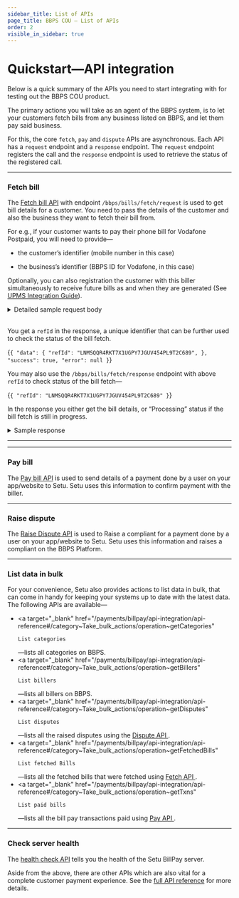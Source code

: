 ```yaml
---
sidebar_title: List of APIs
page_title: BBPS COU — List of APIs
order: 2
visible_in_sidebar: true
---
```


# Quickstart—API integration

Below is a quick summary of the APIs you need to start integrating with for testing out the BBPS COU product.

The primary actions you will take as an agent of the BBPS system, is to let your customers fetch bills from any business listed on BBPS, and let them pay said business.

For this, the core `fetch`, `pay` and `dispute` APIs are asynchronous. Each API has a `request` endpoint and a `response` endpoint. The `request` endpoint registers the call and the `response` endpoint is used to retrieve the status of the registered call.

<hr class="primary" />

### Fetch bill

The <a href="/payments/billpay/api-integration/api-reference#/category~Fetch_bill/operation~FetchRequest">Fetch bill API</a> with endpoint `/bbps/bills/fetch/request` is used to get bill details for a customer. You need to pass the details of the customer and also the business they want to fetch their bill from.

For e.g., if your customer wants to pay their phone bill for Vodafone Postpaid, you will need to provide—

<ul>
    <li>
        <p>the customer’s identifier (mobile number in this case)</p>
    </li>
    <li>
        <p>the business’s identifier (BBPS ID for Vodafone, in this case)</p>
    </li>
</ul>

Optionally, you can also registration the customer with this biller simultaneously to receive future bills as and when they are generated (See [UPMS Integration Guide](upms.mdx)).


<Card padding="nano" shape="rounded">
    <details>
        <summary>
            <Text as="h6" marginBottom="none" marginTop="none">
                Detailed sample request body
            </Text>
        </summary>
        <CodeBlockWithCopy language="json">{`
		{
		"customer": {
			"mobile": "9505987798",
			"billParameters": [
				{
					"name": "Parameter 1",
					"value": "Value 1"
				},
				{
					"name": "Parameter 2",
					"value": "Value 2"
				},
				{
					"name": "Parameter 3",
					"value": "Value 3"
				}
			]
		},
		"agent": {
			"app": "SmartPay",
			"channel": "INT",
			"geocode": "19.0139,72.8254",
			"id": "AX01AI06512391457204",
			"ifsc": "ICIC0000152",
			"imei": "123456789012345",
			"ip": "124.170.23.24",
			"mac": "48-4D-7E-CB-DB-6F",
			"mobile": "9481773011",
			"os": "iOS",
			"postalCode": "600001",
			"terminalId": "6000011234"
		},
		"biller": {
			"id": "VODA00000MUM03"
		}
		}
		`}</CodeBlockWithCopy>
    </details>
</Card>

<br />

You get a `refId` in the response, a unique identifier that can be further used to check the status of the bill fetch.

<CodeBlockWithCopy language="json">{`
{
    "data": {
        "refId": "LNMSQQR4RKT7X1UGPY7JGUV454PL9T2C689",
    },
    "success": true,
    "error": null
}
`}</CodeBlockWithCopy>

You may also use the `/bbps/bills/fetch/response` endpoint with above `refId` to check status of the bill fetch—

<CodeBlockWithCopy language="json">{`
{
    "refId": "LNMSQQR4RKT7X1UGPY7JGUV454PL9T2C689"
}
`}</CodeBlockWithCopy>

In the response you either get the bill details, or “Processing” status if the bill fetch is still in progress.

<Card padding="nano" shape="rounded">
    <details>
        <summary>
            <Text as="h6" marginBottom="none" marginTop="none">
                Sample response
            </Text>
        </summary>
        <CodeBlockWithCopy language="json">{`
		{
			"data": {
				"additionalInfo": [
					{
						"name": "Distributor Contact",
						"value": "Cockatoojelly"
					},
					{
						"name": "Distributor Name",
						"value": "Frightstripe"
					},
					{
						"name": "Consumer Number",
						"value": "105"
					},
					{
						"name": "Consumer Address",
						"value": "Samuraipsychadelic"
					}
				],
				"bill": { // optional - selective present for SINGLE billers
					"amount": 300000,
					"billDate": "2021-09-13",
					"billNumber": "8394852342371080869",
					"billPeriod": "Monthly",
					"customerName": "William Miller",
					"dueDate": "2021-09-26",
					"paymentOptions": [
						{
							"name": "3 month EMI",
							"amount": 900000,
							"minAmount": 300000,
							"maxAmount": 1500000,
							"amountMultiple": 10000
						},
						{
							"name": "6 month EMI",
							"amount": 1800000,
							"minAmount": 600000,
							"maxAmount": 3000000,
							"amountMultiple": 10000
						}
					]
				},
				"billerResponseType": "SINGLE",
				"billerSelectionType": null,
				"billerRefId": "4047076513",
				"exactness": "Exact",
				"paymentLimits": [
					{
						"maxLimit": 20000000,
						"minLimit": 100,
						"paymentMode": "Internet Banking",
						"supportsPendingStatus": false
					},
					{
						"maxLimit": 20000000,
						"minLimit": 100,
						"paymentMode": "Debit Card",
						"supportsPendingStatus": false
					},
					{
						"maxLimit": 20000000,
						"minLimit": 100,
						"paymentMode": "Credit Card",
						"supportsPendingStatus": false
					},
					{
						"maxLimit": 20000000,
						"minLimit": 100,
						"paymentMode": "Prepaid Card",
						"supportsPendingStatus": false
					},
					{
						"maxLimit": 20000000,
						"minLimit": 100,
						"paymentMode": "IMPS",
						"supportsPendingStatus": false
					},
					{
						"maxLimit": 4999900,
						"minLimit": 100,
						"paymentMode": "Cash",
						"supportsPendingStatus": false
					},
					{
						"maxLimit": 20000000,
						"minLimit": 100,
						"paymentMode": "UPI",
						"supportsPendingStatus": false
					},
					{
						"maxLimit": 20000000,
						"minLimit": 100,
						"paymentMode": "Wallet",
						"supportsPendingStatus": false
					},
					{
						"maxLimit": 20000000,
						"minLimit": 100,
						"paymentMode": "NEFT",
						"supportsPendingStatus": false
					},
					{
						"maxLimit": 20000000,
						"minLimit": 100,
						"paymentMode": "AEPS",
						"supportsPendingStatus": false
					},
					{
						"maxLimit": 20000000,
						"minLimit": 100,
						"paymentMode": "Account Transfer",
						"supportsPendingStatus": false
					}
				],
				"refId": "C51JQ9ED608P36RN28GGM9L63RN12591837",
				"status": "Success"
			},
			"success": true,
			"traceId": "C51JQCUD608P36RN28H0"
		}
		`}</CodeBlockWithCopy>
    </details>
</Card>

<hr class="tertiary" />


<hr class="primary" />

### Pay bill

The <a href="/payments/billpay/api-integration/api-reference#/category~Pay_bill/operation~PaymentRequest" target="_blank">Pay bill API</a> is used to send details of a payment done by a user on your app/website to Setu. Setu uses this information to confirm payment with the biller.

<hr class="primary" />

### Raise dispute

The <a href="/payments/billpay/api-integration/api-reference#/category~Manage_Dispute/operation~DisputeRequest" target="_blank">Raise Dispute API</a> is used to Raise a compliant for a payment done by a user on your app/website to Setu. Setu uses this information and raises a compliant on the BBPS Platform.

<hr class="primary" />

### List data in bulk

For your convenience, Setu also provides actions to list data in bulk, that can come in handy for keeping your systems up to date with the latest data. The following APIs are available—

-   <a
        target="_blank"
        href="/payments/billpay/api-integration/api-reference#/category~Take_bulk_actions/operation~getCategories"
    >
        List categories
    </a>
    —lists all categories on BBPS.
-   <a
        target="_blank"
        href="/payments/billpay/api-integration/api-reference#/category~Take_bulk_actions/operation~getBillers"
    >
        List billers
    </a>
    —lists all billers on BBPS.
-   <a
        target="_blank"
        href="/payments/billpay/api-integration/api-reference#/category~Take_bulk_actions/operation~getDisputes"
    >
        List disputes
    </a>
    —lists all the raised disputes using the <a
        target="_blank"
        href="/payments/billpay/api-integration/api-reference#/category~Manage_Dispute/operation~DisputeRequest"
    >
        Dispute API
    </a>.
-   <a
        target="_blank"
        href="/payments/billpay/api-integration/api-reference#/category~Take_bulk_actions/operation~getFetchedBills"
    >
        List fetched Bills
    </a>
    —lists all the fetched bills that were fetched using <a
        target="_blank"
        href="/payments/billpay/api-integration/api-reference#/category~Fetch_bill/operation~FetchRequest"
    >
        Fetch API
    </a>.
-   <a
        target="_blank"
        href="/payments/billpay/api-integration/api-reference#/category~Take_bulk_actions/operation~getTxns"
    >
        List paid bills
    </a>
    —lists all the bill pay transactions paid using <a
        target="_blank"
        href="/payments/billpay/api-integration/api-reference#/category~Pay_bill/operation~PaymentRequest"
    >
        Pay API
    </a>.

<hr class="primary" />

### Check server health

The <a href="/payments/billpay/api-integration/api-reference#/category~Health/operation~getHealth">health check API</a> tells you the health of the Setu BillPay server.

Aside from the above, there are other APIs which are also vital for a complete customer payment experience. See the <a href="/payments/billpay/api-integration/api-reference" target="_blank">full API reference</a> for more details.
